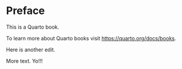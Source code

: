 # Preface {.unnumbered}

This is a Quarto book.

To learn more about Quarto books visit <https://quarto.org/docs/books>.

Here is another edit.

More text. Yo!!!